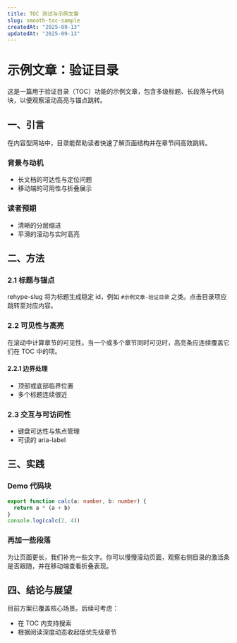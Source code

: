 ```yaml
---
title: TOC 测试与示例文章
slug: smooth-toc-sample
createdAt: "2025-09-13"
updatedAt: "2025-09-13"
---
```


# 示例文章：验证目录

这是一篇用于验证目录（TOC）功能的示例文章，包含多级标题、长段落与代码块，以便观察滚动高亮与锚点跳转。

## 一、引言

在内容型网站中，目录能帮助读者快速了解页面结构并在章节间高效跳转。

### 背景与动机

- 长文档的可达性与定位问题
- 移动端的可用性与折叠展示

### 读者预期

- 清晰的分层缩进
- 平滑的滚动与实时高亮

## 二、方法

### 2.1 标题与锚点

rehype-slug 将为标题生成稳定 id，例如 `#示例文章-验证目录` 之类。点击目录项应跳转至对应内容。

### 2.2 可见性与高亮

在滚动中计算章节的可见性。当一个或多个章节同时可见时，高亮条应连续覆盖它们在 TOC 中的项。

#### 2.2.1 边界处理

- 顶部或底部临界位置
- 多个标题连续很近

### 2.3 交互与可访问性

- 键盘可达性与焦点管理
- 可读的 aria-label

## 三、实践

### Demo 代码块

```ts title="calc.ts" showLineNumbers {2}
export function calc(a: number, b: number) {
  return a * (a + b)
}
console.log(calc(2, 4))
```

### 再加一些段落

为让页面更长，我们补充一些文字。你可以慢慢滚动页面，观察右侧目录的激活条是否跟随，并在移动端查看折叠表现。

## 四、结论与展望

目前方案已覆盖核心场景。后续可考虑：

- 在 TOC 内支持搜索
- 根据阅读深度动态收起低优先级章节
